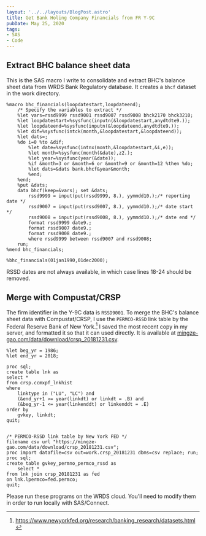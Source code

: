 ```yaml
---
layout: '../../layouts/BlogPost.astro'
title: Get Bank Holing Company Financials from FR Y-9C
pubDate: May 25, 2020
tags:
- SAS
- Code
---
```



## Extract BHC balance sheet data

This is the SAS macro I write to consolidate and extract BHC's balance sheet
data from WRDS Bank Regulatory database. It creates a `bhcf` dataset in the work
directory.

```sas[class='line-numbers']
%macro bhc_financials(loopdatestart,loopdateend);
    /* Specify the variables to extract */
    %let vars=rssd9999 rssd9001 rssd9007 rssd9008 bhck2170 bhck3210;
    %let loopdatestart=%sysfunc(inputn(&loopdatestart,anydtdte9.));
    %let loopdateend=%sysfunc(inputn(&loopdateend,anydtdte9.));
    %let dif=%sysfunc(intck(month,&loopdatestart,&loopdateend));
    %let dats=;
    %do i=0 %to &dif;
        %let date=%sysfunc(intnx(month,&loopdatestart,&i,e));
        %let month=%sysfunc(month(&date),z2.);
        %let year=%sysfunc(year(&date));
        %if &month=3 or &month=6 or &month=9 or &month=12 %then %do;
        %let dats=&dats bank.bhcf&year&month;
        %end;
    %end;
    %put &dats;
    data bhcf(keep=&vars); set &dats;
        rssd9999 = input(put(rssd9999, 8.), yymmdd10.);/* reporting date */
        rssd9007 = input(put(rssd9007, 8.), yymmdd10.);/* date start */
        rssd9008 = input(put(rssd9008, 8.), yymmdd10.);/* date end */
        format rssd9999 date9.;
        format rssd9007 date9.;
        format rssd9008 date9.;
        where rssd9999 between rssd9007 and rssd9008;
    run;
%mend bhc_financials;

%bhc_financials(01jan1990,01dec2000);
```

<Aside type="caution">
  RSSD dates are not always available, in which case lines 18-24 should be
  removed.
</Aside>

## Merge with Compustat/CRSP

The firm identifier in the Y-9C data is `RSSD9001`. To merge the BHC's balance
sheet data with Compustat/CRSP, I use the `PERMCO-RSSD` link table by the
Federal Reserve Bank of New York.[^1] I saved the most recent copy in my server,
and formatted it so that it can used directly. It is available at
[mingze-gao.com/data/download/crsp_20181231.csv](https://mingze-gao.com/data/download/crsp_20181231.csv).

[^1]: https://www.newyorkfed.org/research/banking_research/datasets.html

```sas
%let beg_yr = 1986;
%let end_yr = 2018;

proc sql;
create table lnk as
select *
from crsp.ccmxpf_lnkhist
where
    linktype in ("LU", "LC") and
    (&end_yr+1 >= year(linkdt) or linkdt = .B) and
    (&beg_yr-1 <= year(linkenddt) or linkenddt = .E)
order by
    gvkey, linkdt;
quit;


/* PERMCO-RSSD link table by New York FED */
filename csv url "https://mingze-gao.com/data/download/crsp_20181231.csv";
proc import datafile=csv out=work.crsp_20181231 dbms=csv replace; run;
proc sql;
create table gvkey_permno_permco_rssd as
    select *
from lnk join crsp_20181231 as fed
on lnk.lpermco=fed.permco;
quit;
```

<Aside type="note">
  Please run these programs on the WRDS cloud. You'll need to modify them in
  order to run locally with SAS/Connect.
</Aside>
